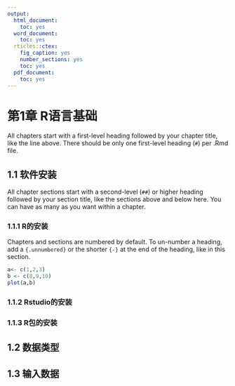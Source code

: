```yaml
---
output:
  html_document:
    toc: yes
  word_document:
    toc: yes
  rticles::ctex:
    fig_caption: yes
    number_sections: yes
    toc: yes
  pdf_document:
    toc: yes
---
```


# 第1章 R语言基础{-} 

All chapters start with a first-level heading followed by your chapter title, like the line above. There should be only one first-level heading (`#`) per .Rmd file.

## 1.1 软件安装{-}

All chapter sections start with a second-level (`##`) or higher heading followed by your section title, like the sections above and below here. You can have as many as you want within a chapter.

### 1.1.1 R的安装{-}

Chapters and sections are numbered by default. To un-number a heading, add a `{.unnumbered}` or the shorter `{-}` at the end of the heading, like in this section.
```r
a<- c(1,2,3)
b <- c(8,9,10)
plot(a,b)
```

### 1.1.2 Rstudio的安装{-}

### 1.1.3 R包的安装{-}

## 1.2 数据类型{-}

## 1.3 输入数据{-}


